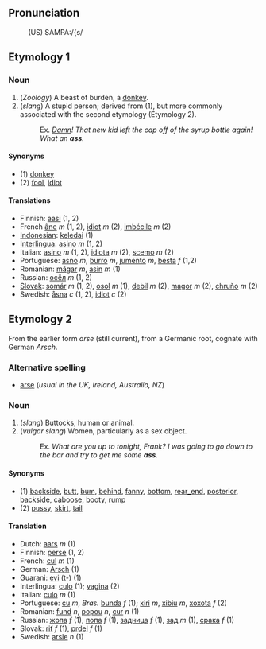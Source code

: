 ==Pronunciation==
:(US) SAMPA:/{s/

==Etymology 1==
===Noun===

# (''Zoology'') A beast of burden, a [[donkey]].
# (''slang'') A stupid person; derived from (1), but more commonly associated with the second etymology (Etymology 2).
#:Ex. ''[[Damn]]! That new kid left the cap off of the syrup bottle again!  What an '''ass'''.''

====Synonyms====
*(1) [[donkey]]
*(2) [[fool]], [[idiot]]

====Translations====
*Finnish: [[aasi]] (1, 2)
*French [[âne]] ''m'' (1, 2), [[idiot]] ''m'' (2), [[imbécile]] ''m'' (2)
*[[Indonesian]]: [[keledai]] (1)
*[[Interlingua]]: [[asino]] ''m'' (1, 2)
*Italian: [[asino]] ''m'' (1, 2), [[idiota]] ''m'' (2), [[scemo]] ''m'' (2)
*Portuguese: [[asno]] ''m'', [[burro]] ''m'', [[jumento]] ''m'', [[besta]] ''f'' (1,2)
*Romanian: [[măgar]] ''m'', [[asin]] ''m'' (1)
*Russian: [[осёл]] ''m'' (1, 2)
*[[Slovak]]: [[somár]] ''m'' (1, 2), [[osol]] ''m'' (1), [[debil]] ''m'' (2), [[magor]] ''m'' (2), [[chruňo]] ''m'' (2)
*Swedish: [[åsna]] ''c'' (1, 2), [[idiot]] ''c'' (2)

==Etymology 2==
From the earlier form ''arse'' (still current), from a Germanic root, cognate with German ''Arsch''. 

===Alternative spelling===
*[[arse]] (''usual in the UK, Ireland, Australia, NZ'')

===Noun===
# (''slang'') Buttocks, human or animal.
# (''vulgar slang'') Women, particularly as a sex object.
#:Ex. ''What are you up to tonight, Frank?  I was going to go down to the bar and try to get me some '''ass'''.''

====Synonyms====
*(1) [[backside]], [[butt]], [[bum]], [[behind]], [[fanny]], [[bottom]], [[rear_end]], [[posterior]], [[backside]], [[caboose]], [[booty]], [[rump]]
*(2) [[pussy]], [[skirt]], [[tail]]

====Translation====
*Dutch: [[aars]] ''m'' (1)
*Finnish: [[perse]] (1, 2)
*French: [[cul]] ''m'' (1)
*German: [[Arsch]] (1)
*Guarani: [[evi]] (t-) (1)
*Interlingua: [[culo]] (1); [[vagina]] (2)
*Italian: [[culo]] ''m'' (1)
*Portuguese: [[cu]] ''m'', ''Bras.'' [[bunda]] ''f'' (1); [[xiri]] ''m'', [[xibiu]] ''m'', [[xoxota]] ''f'' (2)
*Romanian: [[fund]] ''n'', [[popou]] ''n'', [[cur]] ''n'' (1)
*Russian: [[жопа]] ''f'' (1), [[попа]] ''f'' (1), [[задница]] ''f'' (1), [[зад]] ''m'' (1), [[срака]] ''f'' (1)
*Slovak: [[riť]] ''f'' (1), [[prdel]] ''f'' (1)
*Swedish: [[arsle]] ''n'' (1)